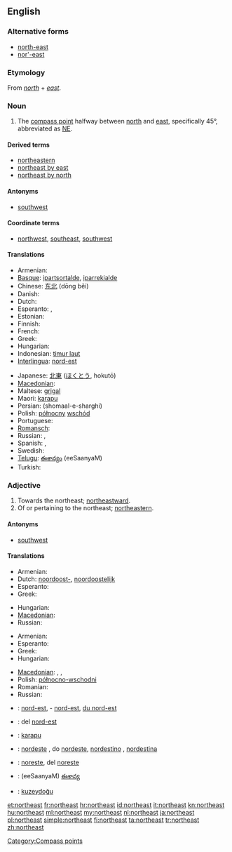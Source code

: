 {{wikipedia|dab=northeast}}
{{also|Northeast}}
==English==

===Alternative forms===
* [[north-east]]
* [[nor'-east]]

===Etymology===
From ''[[north]]'' + ''[[east]]''.

===Noun===
{{en-noun|-}}

# The [[compass point]] halfway between [[north]] and [[east]], specifically 45°, abbreviated as [[NE]].

====Derived terms====
* [[northeastern]]
* [[northeast by east]]
* [[northeast by north]]

====Antonyms====
* [[southwest]]

====Coordinate terms====
* {{sense|compass point}} [[northwest]], [[southeast]], [[southwest]]

====Translations====
{{trans-top|compass point}}
* Armenian: {{t|hy|հյուսիս-արևելք|tr=hyusis-arevelk’|sc=Armn}}
* [[Basque]]: [[ipartsortalde]], [[iparrekialde]]
* Chinese: [[东北]] (dōng běi)
* Danish: {{t|da|nordøst}}
* Dutch: {{t-|nl|noordoosten|n}}
* Esperanto: {{t-|eo|nordoriento|xs=Esperanto}}, {{t|eo|nordeosto}}
* Estonian: {{t-|et|kirre}}
* Finnish: {{t+|fi|koillinen}}
* French: {{t+|fr|nord-est|m}}
* Greek: {{t+|el|βορειοανατολικά|tr=voreioanatoliká}}
* Hungarian: {{t+|hu|északkelet}}
* Indonesian: [[timur laut]]
* [[Interlingua]]: [[nord-est]]
{{trans-mid}}
* Japanese: [[北東]] ([[ほくとう]], hokutō)
* [[Macedonian]]: {{t-|mk|североисток|m|tr=severoístok}}
* Maltese: [[grigal]]
* Maori: [[karapu]]
* Persian: {{fa-Arab|[[شمال شرقی]]}} (shomaal-e-sharghi)
* Polish: [[północny]] [[wschód]] {{m}}
* Portuguese: {{t+|pt|nordeste|m}}
* [[Romansch]]: {{t|rm|nordost}}
* Russian: {{t+|ru|северо-восток|m|tr=s'év'ero-vostók}}, {{t+|ru|норд-ост|m|tr=nord-ost}}
* Spanish: {{t-|es|nordeste}}, {{t-|es|noreste|m}}
* Swedish: {{t|sv|nordost}}
* [[Telugu]]: [[ఈశాన్యం]] (eeSaanyaM)
* Turkish: {{t+|tr|kuzeydoğu}}
{{trans-bottom}}

===Adjective===
{{en-adj|-}}

# Towards the northeast; [[northeastward]].
# Of or pertaining to the northeast; [[northeastern]].

====Antonyms====
* [[southwest]]

====Translations====
{{trans-top|northeastward}}
* Armenian: {{t|hy|հյուսիսարևելյան|tr=hyusisarevelyan|sc=Armn}}
* Dutch: [[noordoost-]], [[noordoostelijk]]
* Esperanto: {{t-|eo|nordorienta|xs=Esperanto}}
* Greek: {{t|el|βορειοανατολικός|m|tr=voreioanatolikós}}
{{trans-mid}}
* Hungarian: {{t-|hu|északkeleti}}
* [[Macedonian]]: {{t-|mk|североисточно|tr=severoístočno}}
* Russian: {{t|ru|северо-восточный|tr=s'év'ero-vostóčnyj}}
{{trans-bottom}}

{{trans-top|northeastern}}
* Armenian: {{t|hy|հյուսիսարևելյան|tr=hyusisarevelyan|sc=Armn}}
* Esperanto: {{t-|eo|nordorienta|xs=Esperanto}}
* Greek: {{t|el|βορειοανατολικός|m|tr=voreioanatolikós}}
* Hungarian: {{t-|hu|északkeleti}}
{{trans-mid}}
* [[Macedonian]]: {{t|mk|североисточен|m|tr=severoístočen}},  {{t|mk|североисточна|f|tr=severoístočna}},  {{t-|mk|североисточно|n|tr=severoístočno}}
* Polish: [[północno-wschodni]] {{m}}
* Romanian: {{t|ro|nord-vestic|m}}
* Russian: {{t|ru|северо-восточный|tr=s'év'ero-vostóčnyj}}
{{trans-bottom}}

{{checktrans-top}}
* {{ttbc|fr}}: [[nord-est]], - [[nord-est]], [[du nord-est]]
* {{ttbc|ia}}: del [[nord-est]]
* {{ttbc|mi}}: [[karapu]]
{{trans-mid}}
* {{ttbc|pt}}: [[nordeste]] {{m|f}},  do [[nordeste]], [[nordestino]] {{m}},  [[nordestina]] {{f}}
* {{ttbc|es}}: [[noreste]],  del [[noreste]]
* {{ttbc|te}}: (eeSaanyaM) [[ఈశాన్య]]
* {{ttbc|tr}}: [[kuzeydoğu]]
{{trans-bottom}}

[[Category:Compass points]]

[[et:northeast]]
[[fr:northeast]]
[[hr:northeast]]
[[id:northeast]]
[[it:northeast]]
[[kn:northeast]]
[[hu:northeast]]
[[ml:northeast]]
[[my:northeast]]
[[nl:northeast]]
[[ja:northeast]]
[[pl:northeast]]
[[simple:northeast]]
[[fi:northeast]]
[[ta:northeast]]
[[tr:northeast]]
[[zh:northeast]]
